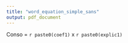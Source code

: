 ---
title: "word_equation_simple_sans"
output: pdf_document
---

Conso = `r paste0(coef1)` x `r paste0(explic1)`

